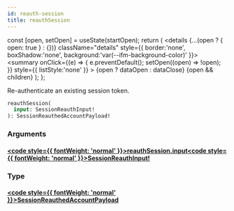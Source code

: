 ```yaml
---
id: reauth-session
title: reauthSession
---
```









  const [open, setOpen] = useState(startOpen);
  return (
    <details {...(open ? { open: true } : {})} className="details" style={{ border:'none', boxShadow:'none', background:'var(--ifm-background-color)' }}>
      <summary
        onClick={(e) => {
          e.preventDefault();
          setOpen((open) => !open);
        }}
        style={{ listStyle:'none' }}
      >
      {open ? dataOpen : dataClose}
      </summary>
      {open && children}
    </details>
  );
};








Re-authenticate an existing session token.


```graphql
reauthSession(
  input: SessionReauthInput!
): SessionReauthedAccountPayload!
```




### Arguments

#### [<code style={{ fontWeight: 'normal' }}>reauthSession.<b>input</b></code>](#)<Bullet />[<code style={{ fontWeight: 'normal' }}><b>SessionReauthInput!</b></code>](/gql-api/types/inputs/session-reauth-input.mdx) <Badge class="badge badge--secondary badge--non_null" text="non-null"/> <Badge class="badge badge--secondary " text="input"/> 



### Type

#### [<code style={{ fontWeight: 'normal' }}><b>SessionReauthedAccountPayload</b></code>](/gql-api/types/objects/session-reauthed-account-payload.mdx) <Badge class="badge badge--secondary " text="object"/>